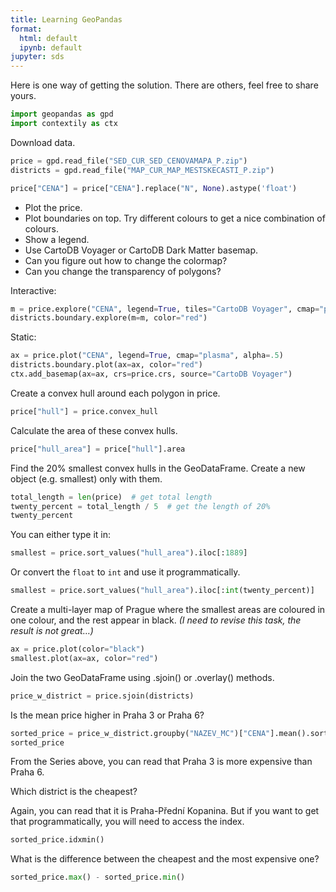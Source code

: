 ```yaml
---
title: Learning GeoPandas
format:
  html: default
  ipynb: default
jupyter: sds
---
```



Here is one way of getting the solution. There are others, feel free to
share yours.


```py
import geopandas as gpd
import contextily as ctx
```

Download data.

```py
price = gpd.read_file("SED_CUR_SED_CENOVAMAPA_P.zip")
districts = gpd.read_file("MAP_CUR_MAP_MESTSKECASTI_P.zip")
```

```py
price["CENA"] = price["CENA"].replace("N", None).astype('float')
```

- Plot the price.
- Plot boundaries on top. Try different colours to get a nice combination of colours.
- Show a legend.
- Use CartoDB Voyager or CartoDB Dark Matter basemap.
- Can you figure out how to change the colormap?
- Can you change the transparency of polygons?

Interactive:

```py
m = price.explore("CENA", legend=True, tiles="CartoDB Voyager", cmap="plasma", style_kwds={"fillOpacity": .5})
districts.boundary.explore(m=m, color="red")
```

Static:

```py
ax = price.plot("CENA", legend=True, cmap="plasma", alpha=.5)
districts.boundary.plot(ax=ax, color="red")
ctx.add_basemap(ax=ax, crs=price.crs, source="CartoDB Voyager")
```

Create a convex hull around each polygon in price.

```py
price["hull"] = price.convex_hull
```

Calculate the area of these convex hulls.

```py
price["hull_area"] = price["hull"].area
```

Find the 20% smallest convex hulls in the GeoDataFrame. Create a new object (e.g. smallest) only with them.

```py
total_length = len(price)  # get total length
twenty_percent = total_length / 5  # get the length of 20%
twenty_percent
```

You can either type it in:

```py
smallest = price.sort_values("hull_area").iloc[:1889]
```

Or convert the `float` to `int` and use it programmatically.

```py
smallest = price.sort_values("hull_area").iloc[:int(twenty_percent)]
```

Create a multi-layer map of Prague where the smallest areas are coloured in one colour, and the rest appear in black. _(I need to revise this task, the result is not great...)_

```py
ax = price.plot(color="black")
smallest.plot(ax=ax, color="red")
```

Join the two GeoDataFrame using .sjoin() or .overlay() methods.

```py
price_w_district = price.sjoin(districts)
```

Is the mean price higher in Praha 3 or Praha 6?

```py
sorted_price = price_w_district.groupby("NAZEV_MC")["CENA"].mean().sort_values()
sorted_price
```

From the Series above, you can read that Praha 3 is more expensive than Praha 6.

Which district is the cheapest?

Again, you can read that it is Praha-Přední Kopanina. But if you want to get that programmatically, you will need to access the index.

```py
sorted_price.idxmin()
```

What is the difference between the cheapest and the most expensive one?

```py
sorted_price.max() - sorted_price.min()
```

